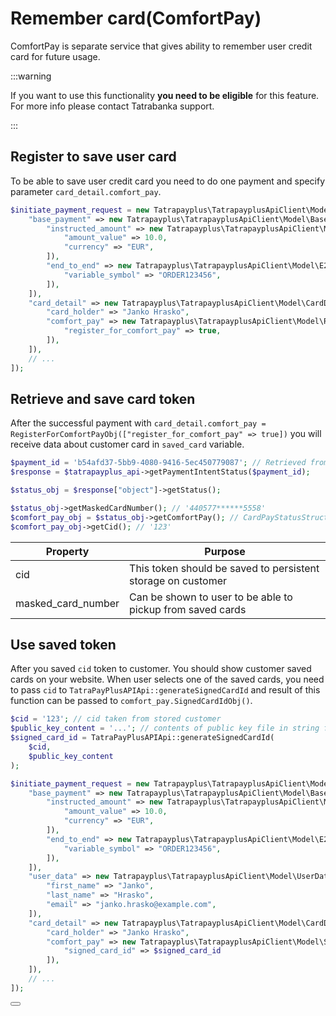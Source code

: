 # Remember card(ComfortPay)

ComfortPay is separate service that gives ability to remember user credit card for future usage.

:::warning

If you want to use this functionality **you need to be eligible** for this feature. For more info please contact Tatrabanka support.

:::

## Register to save user card

To be able to save user credit card you need to do one payment and specify parameter `card_detail.comfort_pay`.

```php
$initiate_payment_request = new Tatrapayplus\TatrapayplusApiClient\Model\InitiatePaymentRequest([
    "base_payment" => new Tatrapayplus\TatrapayplusApiClient\Model\BasePayment([
        "instructed_amount" => new Tatrapayplus\TatrapayplusApiClient\Model\Amount([
            "amount_value" => 10.0,
            "currency" => "EUR",
        ]),
        "end_to_end" => new Tatrapayplus\TatrapayplusApiClient\Model\E2e([
            "variable_symbol" => "ORDER123456",
        ]),
    ]),
    "card_detail" => new Tatrapayplus\TatrapayplusApiClient\Model\CardDetail([
        "card_holder" => "Janko Hrasko",
        "comfort_pay" => new Tatrapayplus\TatrapayplusApiClient\Model\RegisterForComfortPayObj([
            "register_for_comfort_pay" => true,
        ]),
    ]),
    // ...
]);
```

## Retrieve and save card token

After the successful payment with `card_detail.comfort_pay = RegisterForComfortPayObj(["register_for_comfort_pay" => true])` you will receive data about customer card in `saved_card` variable.

```php
$payment_id = 'b54afd37-5bb9-4080-9416-5ec450779087'; // Retrieved from initiatePayment
$response = $tatrapayplus_api->getPaymentIntentStatus($payment_id);

$status_obj = $response["object"]->getStatus();

$status_obj->getMaskedCardNumber(); // '440577******5558'
$comfort_pay_obj = $status_obj->getComfortPay(); // CardPayStatusStructureComfortPay instance
$comfort_pay_obj->getCid(); // '123'
```

| Property         | Purpose                                                                                                                            |
|------------------|------------------------------------------------------------------------------------------------------------------------------------|
| cid              | This token should be saved to persistent storage on customer                                                                      |
| masked_card_number | Can be shown to user to be able to pickup from saved cards                                                                        |

## Use saved token

After you saved `cid` token to customer. You should show customer saved cards on your website. When user selects one of the saved cards, you need to pass `cid` to `TatraPayPlusAPIApi::generateSignedCardId` and result of this function can be passed to `comfort_pay.SignedCardIdObj()`.

```php
$cid = '123'; // cid taken from stored customer
$public_key_content = '...'; // contents of public key file in string format
$signed_card_id = TatraPayPlusAPIApi::generateSignedCardId(
    $cid,
    $public_key_content
);

$initiate_payment_request = new Tatrapayplus\TatrapayplusApiClient\Model\InitiatePaymentRequest([
    "base_payment" => new Tatrapayplus\TatrapayplusApiClient\Model\BasePayment([
        "instructed_amount" => new Tatrapayplus\TatrapayplusApiClient\Model\Amount([
            "amount_value" => 10.0,
            "currency" => "EUR",
        ]),
        "end_to_end" => new Tatrapayplus\TatrapayplusApiClient\Model\E2e([
            "variable_symbol" => "ORDER123456",
        ]),
    ]),
    "user_data" => new Tatrapayplus\TatrapayplusApiClient\Model\UserData([
        "first_name" => "Janko",
        "last_name" => "Hrasko",
        "email" => "janko.hrasko@example.com",
    ]),
    "card_detail" => new Tatrapayplus\TatrapayplusApiClient\Model\CardDetail([
        "card_holder" => "Janko Hrasko",
        "comfort_pay" => new Tatrapayplus\TatrapayplusApiClient\Model\SignedCardIdObj([
            "signed_card_id" => $signed_card_id
        ]),
    ]),
    // ...
]);
```


<Button label="See full API reference" link="/docs/api/get-payment-intent-status"/>